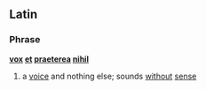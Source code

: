 ==Latin==

===Phrase===
'''[[vox]] [[et]] [[praeterea]] [[nihil]]'''

# a [[voice]] and nothing else; sounds [[without]] [[sense]]